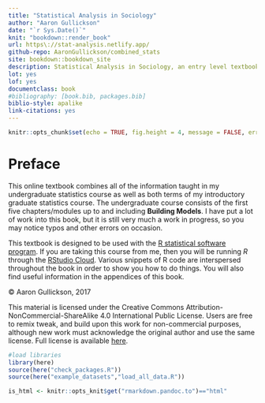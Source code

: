 ```yaml
--- 
title: "Statistical Analysis in Sociology"
author: "Aaron Gullickson"
date: "`r Sys.Date()`"
knit: "bookdown::render_book"
url: https\://stat-analysis.netlify.app/
github-repo: AaronGullickson/combined_stats
site: bookdown::bookdown_site
description: Statistical Analysis in Sociology, an entry level textbook for practical statistics in R
lot: yes
lof: yes
documentclass: book
#bibliography: [book.bib, packages.bib]
biblio-style: apalike
link-citations: yes
---
```


```r
knitr::opts_chunk$set(echo = TRUE, fig.height = 4, message = FALSE, error = FALSE, fig.align="center")
```


# Preface {-}

This online textbook combines all of the information taught in my undergraduate statistics course as well as both terms of my introductory graduate statistics course. The undergraduate course consists of the first five chapters/modules up to and including **Building Models**. I have put a lot of work into this book, but it is still very much a work in progress, so you may notice typos and other errors on occasion.

This textbook is designed to be used with the [R statistical software program](https://www.r-project.org/). If you are taking this course from me, then you will be running *R* through the [RStudio Cloud](https://rstudio.cloud). Various snippets of R code are interspersed throughout the book in order to show you how to do things. You will also find useful information in the appendices of this book. 

&copy; Aaron Gullickson, 2017

This material is licensed under the Creative Commons Attribution-NonCommercial-ShareAlike 4.0 International Public License. Users are free to remix tweak, and build upon this work for non-commercial purposes, although new work must acknowledge the original author and use the same license. Full license is available [here](https://creativecommons.org/licenses/by-nc-sa/4.0/legalcode).

```r
#load libraries
library(here)
source(here("check_packages.R"))
source(here("example_datasets","load_all_data.R"))
```
 
```r
is_html <- knitr::opts_knit$get("rmarkdown.pandoc.to")=="html"
```
